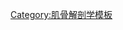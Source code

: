 {{NoteTA
|1=腭
}}
{{Navbox
| name  = HumanBones
| title = 人体[[骨骼]]
| state = {{{state|autocollapse}}}
| listclass = hlist
| titlestyle = 
| groupstyle =  

|group1  = [[中轴骨]]
|list1   = {{Navbox subgroup
| groupstyle =  

| group1 = [[颅骨]]
| list1  = {{Navbox subgroup
| groupstyle =  

| group1 = [[脑颅骨]]
| list1 =
* [[枕骨]]
* [[顶骨]]
* [[额骨]]
* [[颞骨]] 
* [[蝶骨]]
* [[筛骨]]

| group4 = {{le|颜面骨|Facial skeleton|}}
| list4  =
* [[鼻骨]]
* [[上颌骨]]
* [[泪骨]]
* [[颧骨]]
* [[腭骨]]
* [[下鼻甲]]
* [[犁骨]]
* [[下颌骨]]
* [[舌骨]]

| group7 = [[听小骨]]
| list7  =
* [[锤骨]]
* [[砧骨]]
* [[镫骨]]

}} 

| group2 = [[脊椎|脊椎骨]]
| list2  =
* [[脊椎]]（[[颈椎]]、[[胸椎]]、[[腰椎]]）
* [[骶骨]]
* [[尾骨]]

| group3 = [[胸腔骨]]
| list3  =
* [[胸骨]]
* [[肋骨]]


}} 

|group2  = [[附肢骨骼]]
|list2   = {{Navbox subgroup
| groupstyle =  

| group5 = [[上肢]]
| list5  =
* [[胸带]]：[[锁骨]]
* [[肩胛骨]]
* [[臂]]：[[肱骨]]
* [[尺骨]]
* [[桡骨]]
* [[手]]：[[腕骨]]（[[手舟骨]]、[[月骨]]、{{le|三角骨|triquetral}}、[[豌豆骨]]、{{le|大多角骨|Trapezium}}、[[小多角骨]]、[[头状骨]]、[[钩骨]]）
* [[掌骨]]
* [[指骨]]（[[基节骨]]、[[中节骨]]、[[末节骨]]）

| group6 = [[腿|下肢]]
| list6  =
* [[骨盆]]：[[骨盆|髋]]（[[髂骨]]、[[坐骨]]、[[耻骨]]）
* [[人腿]]：[[股骨]]
* [[膝盖骨]]
* [[腓骨]]
* [[胫骨]]
* [[脚]]：[[跗骨]]（{{le|跟骨|Calcaneus}}、[[距骨]]、{{le|足舟骨|Navicular bone}}、[[楔状骨]]、{{le|骰骨|Cuboid bone}}）
* [[蹠骨]]
* [[趾骨]]（[[基节骨]]、[[中节骨]]、[[末节骨]]）
}}

 | belowstyle = background: transparent; padding: 0px;
 | below = {{Bone and cartilage navs}}

}}<noinclude>
{{collapsible option}}
{{解剖学导航文档}}
[[Category:肌骨解剖学模板]]
</noinclude>